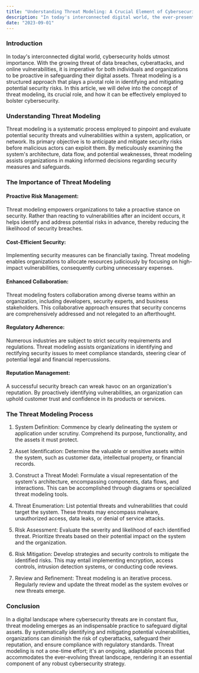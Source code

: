 ```yaml
---
title: "Understanding Threat Modeling: A Crucial Element of Cybersecurity"
description: "In today's interconnected digital world, the ever-present threat of cyberattacks and data breaches necessitates a proactive approach to cybersecurity. This article explores the concept of threat modeling—a systematic and strategic approach to identifying and mitigating security risks. Discover why threat modeling is essential in the fight against cyber threats, how it can save organizations time and resources, and the step-by-step process to implement it effectively."
date: "2023-09-01"
---
```


### Introduction

In today's interconnected digital world, cybersecurity holds utmost importance. With the growing threat of data breaches, cyberattacks, and online vulnerabilities, it is imperative for both individuals and organizations to be proactive in safeguarding their digital assets. Threat modeling is a structured approach that plays a pivotal role in identifying and mitigating potential security risks. In this article, we will delve into the concept of threat modeling, its crucial role, and how it can be effectively employed to bolster cybersecurity.

### Understanding Threat Modeling

Threat modeling is a systematic process employed to pinpoint and evaluate potential security threats and vulnerabilities within a system, application, or network. Its primary objective is to anticipate and mitigate security risks before malicious actors can exploit them. By meticulously examining the system's architecture, data flow, and potential weaknesses, threat modeling assists organizations in making informed decisions regarding security measures and safeguards.

### The Importance of Threat Modeling

#### Proactive Risk Management: 

Threat modeling empowers organizations to take a proactive stance on security. Rather than reacting to vulnerabilities after an incident occurs, it helps identify and address potential risks in advance, thereby reducing the likelihood of security breaches.

#### Cost-Efficient Security: 

Implementing security measures can be financially taxing. Threat modeling enables organizations to allocate resources judiciously by focusing on high-impact vulnerabilities, consequently curbing unnecessary expenses.

#### Enhanced Collaboration: 

Threat modeling fosters collaboration among diverse teams within an organization, including developers, security experts, and business stakeholders. This collaborative approach ensures that security concerns are comprehensively addressed and not relegated to an afterthought.

#### Regulatory Adherence: 

Numerous industries are subject to strict security requirements and regulations. Threat modeling assists organizations in identifying and rectifying security issues to meet compliance standards, steering clear of potential legal and financial repercussions.

#### Reputation Management: 

A successful security breach can wreak havoc on an organization's reputation. By proactively identifying vulnerabilities, an organization can uphold customer trust and confidence in its products or services.

### The Threat Modeling Process

1. System Definition: Commence by clearly delineating the system or application under scrutiny. Comprehend its purpose, functionality, and the assets it must protect.

2. Asset Identification: Determine the valuable or sensitive assets within the system, such as customer data, intellectual property, or financial records.

3. Construct a Threat Model: Formulate a visual representation of the system's architecture, encompassing components, data flows, and interactions. This can be accomplished through diagrams or specialized threat modeling tools.

4. Threat Enumeration: List potential threats and vulnerabilities that could target the system. These threats may encompass malware, unauthorized access, data leaks, or denial of service attacks.

5. Risk Assessment: Evaluate the severity and likelihood of each identified threat. Prioritize threats based on their potential impact on the system and the organization.

6. Risk Mitigation: Develop strategies and security controls to mitigate the identified risks. This may entail implementing encryption, access controls, intrusion detection systems, or conducting code reviews.

7. Review and Refinement: Threat modeling is an iterative process. Regularly review and update the threat model as the system evolves or new threats emerge.

### Conclusion

In a digital landscape where cybersecurity threats are in constant flux, threat modeling emerges as an indispensable practice to safeguard digital assets. By systematically identifying and mitigating potential vulnerabilities, organizations can diminish the risk of cyberattacks, safeguard their reputation, and ensure compliance with regulatory standards. Threat modeling is not a one-time effort; it's an ongoing, adaptable process that accommodates the ever-evolving threat landscape, rendering it an essential component of any robust cybersecurity strategy.


